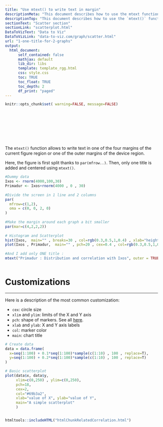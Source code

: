 ```yaml
---
title: "Use mtext() to write text in margin"
descriptionMeta: "This document describes how to use the mtext function to add text in the plot margin. Usefull to add title on a multi chart."
descriptionTop: "This document describes how to use the `mtext()` function to add text in the plot margin. Usefull to add title on a multi chart."
sectionText: "Scatter section"
sectionLink: "scatterplot.html"
DataToVizText: "Data to Viz"
DataToVizLink: "data-to-viz.com/graph/scatter.html"
url: "1-one-title-for-2-graphs"
output:
  html_document:
      self_contained: false    
      mathjax: default
      lib_dir: libs
      template: template_rgg.html
      css: style.css
      toc: TRUE
      toc_float: TRUE
      toc_depth: 2
      df_print: "paged"
---
```



```r
knitr::opts_chunk$set( warning=FALSE, message=FALSE)
```

<div class="container" style="padding-top: 100px">


<div class = "row">

<div class = "col-md-6  col-sm-12 align-self-center">

The `mtext()` function allows to write text in one of the four margins of the current figure region or one of the outer margins of the device region.

Here, the figure is first split thanks to `par(mfrow..)`. Then, only one title is added and centered using `mtext()`.

</div>


<div class = "col-md-6  col-sm-12">

```r
#Dummy data 
Ixos <- rnorm(4000,100,30)
Primadur <- Ixos+rnorm(4000 , 0 , 30)
 
#Divide the screen in 1 line and 2 columns
par(
  mfrow=c(1,2), 
  oma = c(0, 0, 2, 0)
) 
 
#Make the margin around each graph a bit smaller
par(mar=c(4,2,2,2))
 
# Histogram and Scatterplot
hist(Ixos,  main="" , breaks=30 , col=rgb(0.3,0.5,1,0.4) , xlab="height" , ylab="nbr of plants")
plot(Ixos , Primadur,  main="" , pch=20 , cex=0.4 , col=rgb(0.3,0.5,1,0.4)  , xlab="primadur" , ylab="Ixos" )
 
#And I add only ONE title :
mtext("Primadur : Distribution and correlation with Ixos", outer = TRUE, cex = 1.5, font=4, col=rgb(0.1,0.3,0.5,0.5) )
```
</div>
</div>



```r
```




# Customizations
***

<div class = "row">

<div class = "col-md-6  col-sm-12 align-self-center">

Here is a description of the most common customization:  

- `cex`: circle size
- `xlim` and `ylim`: limits of the X and Y axis
- `pch`: shape of markers. See all [here](6-graph-parameters-reminder.html).
- `xlab` and `ylab`: X and Y axis labels
- `col`: marker color
- `main`: chart title


</div>


<div class = "col-md-6  col-sm-12">

```r
# Create data
data = data.frame(
  x=seq(1:100) + 0.1*seq(1:100)*sample(c(1:10) , 100 , replace=T),
  y=seq(1:100) + 0.2*seq(1:100)*sample(c(1:10) , 100 , replace=T)
)

# Basic scatterplot
plot(data$x, data$y,
     xlim=c(0,250) , ylim=c(0,250), 
     pch=18, 
     cex=2, 
     col="#69b3a2",
     xlab="value of X", ylab="value of Y",
     main="A simple scatterplot"
     )
```
</div>
</div>



```r
```









<!-- Close container -->
</div>




```r
htmltools::includeHTML("htmlChunkRelatedCorrelation.html")
```
